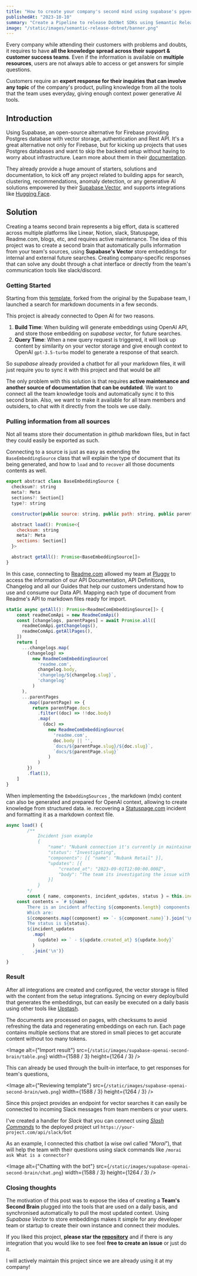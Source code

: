 ```yaml
---
title: "How to create your company's second mind using supabase's pgvector?"
publishedAt: "2023-10-10"
summary: "Create a Pipeline to release DotNet SDKs using Semantic Release"
image: "/static/images/semantic-release-dotnet/banner.png"
---
```


Every company while attending their customers with problems and doubts, it requires to have **all the knowledge spread across their support & customer success teams**. Even if the information is available on **multiple resources**, users are not always able to access or get answers for simple questions.

Customers require an **expert response for their inquiries that can involve any topic** of the company's product, pulling knowledge from all the tools that the team uses everyday, giving enough context power generative AI tools.

## **Introduction**

Using Supabase, an open-source alternative for Firebase providing Postgres database with vector storage, authentication and Rest API. It's a great alternative not only for Firebase, but for kicking up projects that uses Postgres databases and want to skip the backend setup without having to worry about infrastructure. Learn more about them in their [documentation](https://supabase.com/docs).

They already provide a huge amount of starters, solutions and documentation, to kick off any project related to building apps for search, clustering, recommendations, anomaly detection, or any generative AI solutions empowered by their [Supabase Vector](https://supabase.com/vector), and supports integrations like [Hugging Face](https://supabase.com/blog/hugging-face-supabase).

## Solution

Creating a teams second brain represents a big effort, data is scattered across multiple platforms like Linear, Notion, slack, Statuspage, Readme.com, blogs, etc, and requires active maintenance. The idea of this project was to create a second brain that automatically pulls information from your team's sources, using **Supabase's Vector** store embeddings for internal and external future searches. Creating company-specific responses that can solve any doubt through a chat interface or directly from the team's communication tools like slack/discord.

### Getting Started

Starting from this [template](https://github.com/Gabrielpanga/nextjs-openai-doc-search), forked from the original by the Supabase team, I launched a search for markdown documents in a few seconds.

This project is already connected to Open AI for two reasons.

1. **Build Time**: When building will generate embeddings using OpenAI API, and store those embedding on *supabase vector*, for future searches.
2. **Query Time**: When a new query request is triggered, it will look up content by similarity on your vector storage and give enough context to OpenAI `gpt-3.5-turbo` model to generate a response of that search.

So *supabase* already provided a chatbot for all your markdown files, it will just require you to sync it with this project and that would be all! 

The only problem with this solution is that requires **active maintenance and another source of documentation that can be outdated**. We want to connect all the team knowledge tools and automatically sync it to this second brain. Also, we want to make it available for all team members and outsiders, to chat with it directly from the tools we use daily.

### **Pulling information from all sources**

Not all teams store their documentation in *github* markdown files, but in fact they could easily be exported as such.

Connecting to a source is just as easy as extending the `BaseEmbeddingSource` class that will explain the type of document that its being generated, and how to `load` and to `recover` all those documents contents as well.

```jsx
export abstract class BaseEmbeddingSource {
  checksum?: string
  meta?: Meta
  sections?: Section[]
  type?: string

  constructor(public source: string, public path: string, public parentPath?: string) {}

  abstract load(): Promise<{
    checksum: string
    meta?: Meta
    sections: Section[]
  }>

  abstract getAll(): Promise<BaseEmbeddingSource[]>
}
```

In this case, connecting to [Readme.com](http://Readme.com) allowed my team at [Pluggy](https://www.pluggy.ai) to access the information of our API Documentation, API Definitions, Changelog and all our Guides that help our customers understand how to use and consume our Data API. Mapping each type of document from Readme's API to markdown files ready for import.

```jsx
static async getAll(): Promise<ReadmeComEmbeddingSource[]> {
	const readmeComApi = new ReadmeComApi()
	const [changelogs, parentPages] = await Promise.all([
	  readmeComApi.getChangelogs(),
	  readmeComApi.getAllPages(),
	])
	return [
	  ...changelogs.map(
	    (changelog) =>
	      new ReadmeComEmbeddingSource(
	        'readme.com',
	        changelog.body,
	        `changelog/${changelog.slug}`,
	        'changelog'
	      )
	  ),
	  ...parentPages
	    .map((parentPage) => {
	      return parentPage.docs
	        .filter((doc) => !!doc.body)
	        .map(
	          (doc) =>
	            new ReadmeComEmbeddingSource(
	              'readme.com',
	              doc.body || '',
	              `docs/${parentPage.slug}/${doc.slug}`,
	              `docs/${parentPage.slug}`
	            )
	        )
	    })
	    .flat(1),
	]
}
```

When implementing the `EmbeddingSources` , the markdown (mdx) content can also be generated and prepared for OpenAI context, allowing to create knowledge from structured data.
ie. recovering a [Statuspage.com](http://Statuspage.com) incident and formatting it as a markdown context file.

```jsx
async load() {
		/**
			Incident json example
			{
        		"name": "Nubank connection it's currently in maintainance",
        		"status": "Investigating",
				"components": [{ "name": "Nubank Retail" }],
        		"updates": [{ 
					"created_at": "2023-09-01T12:00:00.000Z", 
					"body": "The team its investigating the issue with the connector of nubank" 
				}]
			}
		*/
		const { name, components, incident_updates, status } = this.incident
    const contents = `# ${name}
        There is an incident affecting ${components.length} components.
        Which are:
        ${components.map((component) => `- ${component.name}`).join('\n')}
        The status is ${status}.
        ${incident_updates
          .map(
            (update) => ` - ${update.created_at} ${update.body}`
          )
          .join('\n')}
      `
}
```

### Result

After all integrations are created and configured, the vector storage is filled with the content from the setup integrations. Syncing on every deploy/build that generates the embeddings, but can easily be executed on a daily basis using other tools like [Upstash](https://upstash.com/docs/qstash/features/schedules).

The documents are processed on pages, with checksums to avoid refreshing the data and regenerating embeddings on each run. Each page contains multiple sections that are stored in small pieces to get accurate content without too many tokens.

<Image
  alt={"Import result"}
  src={`/static/images/supabase-openai-second-brain/table.png`}
  width={1588 / 3}
  height={1264 / 3}
/>

This can already be used through the built-in interface, to get responses for team's questions, 

<Image
  alt={"Reviewing template"}
  src={`/static/images/supabase-openai-second-brain/web.png`}
  width={1588 / 3}
  height={1264 / 3}
/>

Since this project provides an endpoint for vector searches it can easily be connected to incoming Slack messages from team members or your users. 

I've created a handler for *Slack* that you can connect using *[Slash Commands](https://api.slack.com/interactivity/slash-commands)* to the deployed project url `https://your-project.com/api/slack/bot`

As an example, I connected this chatbot (a wise owl called “*Morai*”), that will help the team with their questions using slack commands like `/morai ask What is a connector?`

<Image
  alt={"Chatting with the bot"}
  src={`/static/images/supabase-openai-second-brain/chat.png`}
  width={1588 / 3}
  height={1264 / 3}
/>

### Closing thoughts

The motivation of this post was to expose the idea of creating a **Team's Second Brain** plugged into the tools that are used on a daily basis, and synchronised automatically to pull the most updated context. Using *Supabase Vector* to store embeddings makes it simple for any developer team or startup to create their own instance and connect their modules. 

If you liked this project, **please star the [repository](https://github.com/Gabrielpanga/nextjs-openai-doc-search)** and if there is any integration that you would like to see feel **free to create an issue** or just do it. 

I will actively maintain this project since we are already using it at my company!